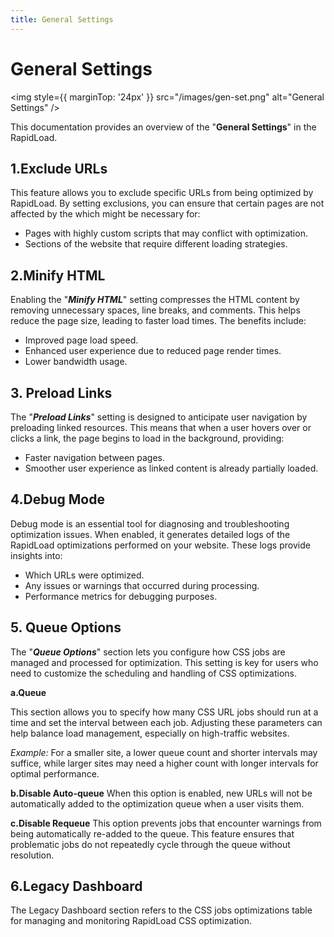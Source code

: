 ```yaml
---
title: General Settings
--- 
```


# General Settings

<img style={{ marginTop: '24px' }} 
src="/images/gen-set.png" alt="General Settings" />

This documentation provides an overview of the "**General Settings**" in the RapidLoad.

## 1.Exclude URLs

This feature allows you to exclude specific URLs from being optimized by RapidLoad. By setting exclusions, you can ensure that certain pages are not affected by the which might be necessary for:

*   Pages with highly custom scripts that may conflict with optimization.
*   Sections of the website that require different loading strategies.

  

## 2.Minify HTML

Enabling the "**_Minify HTML_**" setting compresses the HTML content by removing unnecessary spaces, line breaks, and comments.
This helps reduce the page size, leading to faster load times. The benefits include:

*   Improved page load speed.
*   Enhanced user experience due to reduced page render times.
*   Lower bandwidth usage.

  

## 3. Preload Links

The "**_Preload Links_**" setting is designed to anticipate user navigation by preloading linked resources. This means that when a user
hovers over or clicks a link, the page begins to load in the background, providing:


* Faster navigation between pages.
* Smoother user experience as linked content is already partially loaded.

## 4.Debug Mode

Debug mode is an essential tool for diagnosing and troubleshooting optimization issues. When enabled, it generates detailed logs of 
the RapidLoad optimizations performed on your website. These logs provide insights into:


* Which URLs were optimized.
* Any issues or warnings that occurred during processing.
* Performance metrics for debugging purposes.

## 5. Queue Options

The "**_Queue Options_**" section lets you configure how CSS jobs are managed and processed for optimization. This setting is key for users who need to customize the scheduling and handling of CSS optimizations.

**a.Queue**

This section allows you to specify how many CSS URL jobs should run at a time and set the interval between each job. Adjusting these 
parameters can help balance load management, especially on high-traffic websites.

_Example:_ For a smaller site, a lower queue count and shorter intervals may suffice, while larger sites may need a higher count
with longer intervals for optimal performance.

  
**b.Disable Auto-queue**
When this option is enabled, new URLs will not be automatically added to the optimization queue when a user visits them. 

**c.Disable Requeue**
This option prevents jobs that encounter warnings from being automatically re-added to the queue. This feature ensures that problematic jobs do not repeatedly cycle through the queue without resolution.

## 6.Legacy Dashboard

The Legacy Dashboard section refers to the CSS jobs optimizations table for managing and monitoring RapidLoad CSS optimization.